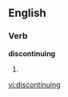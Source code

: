 ==English==
===Verb===
'''discontinuing'''
# {{present participle of|[[discontinue]]}}

[[vi:discontinuing]]